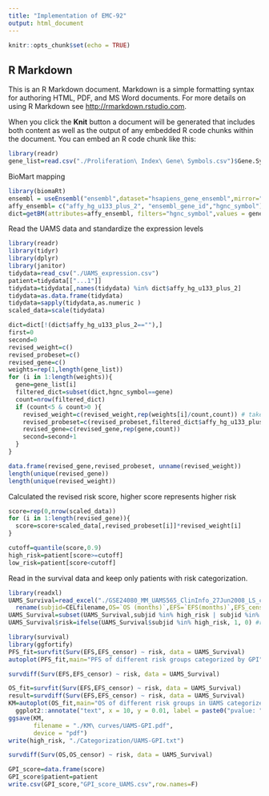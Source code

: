 ```yaml
---
title: "Implementation of EMC-92"
output: html_document
---
```


```r
knitr::opts_chunk$set(echo = TRUE)
```

## R Markdown

This is an R Markdown document. Markdown is a simple formatting syntax for authoring HTML, PDF, and MS Word documents. For more details on using R Markdown see <http://rmarkdown.rstudio.com>.

When you click the **Knit** button a document will be generated that includes both content as well as the output of any embedded R code chunks within the document. You can embed an R code chunk like this:


```r
library(readr)
gene_list=read.csv("./Proliferation\ Index\ Gene\ Symbols.csv")$Gene.Symbol
```

BioMart mapping
```r
library(biomaRt) 
ensembl = useEnsembl("ensembl",dataset="hsapiens_gene_ensembl",mirror="www") 
affy_ensembl= c("affy_hg_u133_plus_2", "ensembl_gene_id","hgnc_symbol")
dict=getBM(attributes=affy_ensembl, filters="hgnc_symbol",values = gene_list, mart = ensembl)
```

Read the UAMS data and standardize the expression levels
```r
library(readr)
library(tidyr)
library(dplyr)
library(janitor)
tidydata=read_csv("./UAMS_expression.csv")
patient=tidydata[["...1"]]
tidydata=tidydata[,names(tidydata) %in% dict$affy_hg_u133_plus_2]
tidydata=as.data.frame(tidydata)
tidydata=sapply(tidydata,as.numeric )
scaled_data=scale(tidydata)
```

```r
dict=dict[!(dict$affy_hg_u133_plus_2==""),]
first=0
second=0
revised_weight=c()
revised_probeset=c()
revised_gene=c()
weights=rep(1,length(gene_list))
for (i in 1:length(weights)){
  gene=gene_list[i]
  filtered_dict=subset(dict,hgnc_symbol==gene)
  count=nrow(filtered_dict)
  if (count<5 & count>0 ){
    revised_weight=c(revised_weight,rep(weights[i]/count,count)) # take the average of multiple probeset genes mapping to the same probe set
    revised_probeset=c(revised_probeset,filtered_dict$affy_hg_u133_plus_2)
    revised_gene=c(revised_gene,rep(gene,count))
    second=second+1
  }
}
```

```r
data.frame(revised_gene,revised_probeset, unname(revised_weight))
length(unique(revised_gene))
length(unique(revised_weight))
```

Calculated the revised risk score, higher score represents higher risk
```r
score=rep(0,nrow(scaled_data))
for (i in 1:length(revised_gene)){
  score=score+scaled_data[,revised_probeset[i]]*revised_weight[i]
}
```

```r
cutoff=quantile(score,0.9)
high_risk=patient[score>=cutoff]
low_risk=patient[score<cutoff]
```

Read in the survival data and keep only patients with risk categorization.
```r
library(readxl)
UAMS_Survival=read_excel("./GSE24080_MM_UAMS565_ClinInfo_27Jun2008_LS_clean.xls")%>%
  rename(subjid=CELfilename,OS=`OS (months)`,EFS=`EFS(months)`,EFS_censor=`EFS-censor`,OS_censor=`OS-censor`)
UAMS_Survival=subset(UAMS_Survival,subjid %in% high_risk | subjid %in% low_risk)
UAMS_Survival$risk=ifelse(UAMS_Survival$subjid %in% high_risk, 1, 0) #risk=1 represents high risk
```

```r
library(survival)
library(ggfortify)
PFS_fit=survfit(Surv(EFS,EFS_censor) ~ risk, data = UAMS_Survival)
autoplot(PFS_fit,main="PFS of different risk groups categorized by GPI")
```
```r
survdiff(Surv(EFS,EFS_censor) ~ risk, data = UAMS_Survival)
```

```r
OS_fit=survfit(Surv(EFS,EFS_censor) ~ risk, data = UAMS_Survival)
result=survdiff(Surv(EFS,EFS_censor) ~ risk, data = UAMS_Survival)
KM=autoplot(OS_fit,main="OS of different risk groups in UAMS categorized by GPI")+
  ggplot2::annotate("text", x = 10, y = 0.01, label = paste0("pvalue: ", sprintf("%.2e", result$pvalue)) , size = 3, hjust = 0)
ggsave(KM, 
       filename = "./KM\ curves/UAMS-GPI.pdf",
       device = "pdf")
write(high_risk, "./Categorization/UAMS-GPI.txt")
```
```r
survdiff(Surv(OS,OS_censor) ~ risk, data = UAMS_Survival)
```

```r
GPI_score=data.frame(score)
GPI_score$patient=patient
write.csv(GPI_score,"GPI_score_UAMS.csv",row.names=F)
```
